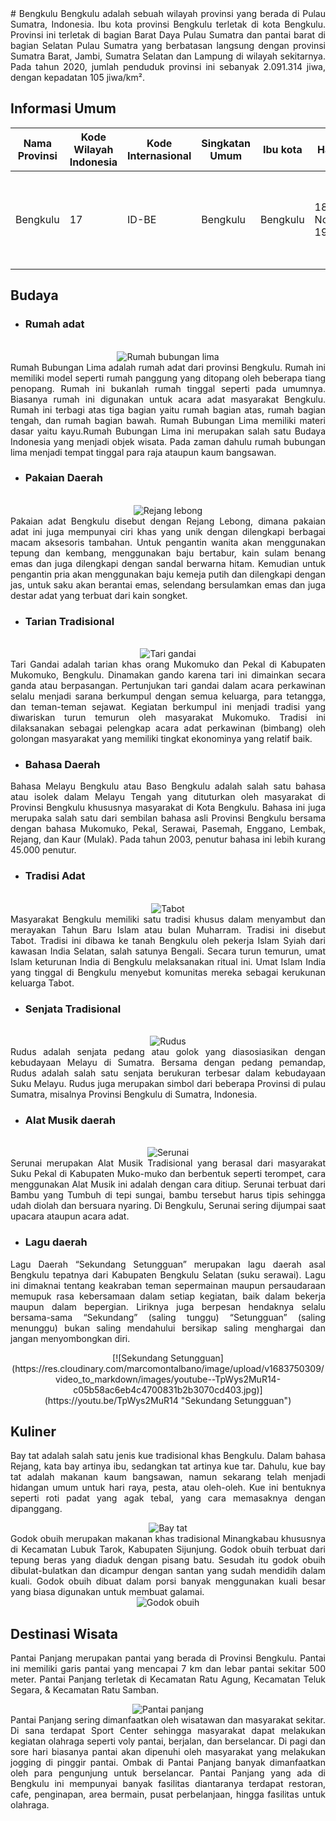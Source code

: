 <div align="justify">
   # Bengkulu
   Bengkulu adalah sebuah wilayah provinsi yang berada di Pulau Sumatra, Indonesia. Ibu kota provinsi Bengkulu terletak di kota Bengkulu. Provinsi ini terletak di bagian Barat Daya Pulau Sumatra dan pantai barat di bagian Selatan Pulau Sumatra yang berbatasan langsung dengan provinsi Sumatra Barat, Jambi, Sumatra Selatan dan Lampung di wilayah sekitarnya. Pada tahun 2020, jumlah penduduk provinsi ini sebanyak 2.091.314 jiwa, dengan kepadatan 105 jiwa/km².

   ## Informasi Umum
   | Nama Provinsi | Kode Wilayah Indonesia | Kode Internasional | Singkatan Umum | Ibu kota | Hari Jadi        | Lambang                                                                                                                                           |
   |---------------|------------------------|--------------------|----------------|----------|------------------|---------------------------------------------------------------------------------------------------------------------------------------------------|
   | Bengkulu      | 17                     | ID-BE              | Bengkulu       | Bengkulu | 18 November 1968 | <div align="center"><img alt="Lambang bengkulu" width="150" src="https://upload.wikimedia.org/wikipedia/commons/5/54/Coat_of_arms_of_Bengkulu.svg"/></div> |

   ## Budaya

   - ### Rumah adat
   <br/>
   <div align="center"><img alt="Rumah bubungan lima" src="https://img.iproperty.com.my/angel-legacy/1110x624-crop/static/2021/08/Mengenal-Rumah-Adat-Bengkulu-Bubungan-Lima-dan-Filosofinya.png"/></div>
   Rumah Bubungan Lima adalah rumah adat dari provinsi Bengkulu. Rumah ini memiliki model seperti rumah panggung yang ditopang oleh beberapa tiang penopang. Rumah ini bukanlah rumah tinggal seperti pada umumnya. Biasanya rumah ini digunakan untuk acara adat masyarakat Bengkulu. Rumah ini terbagi atas tiga bagian yaitu rumah bagian atas, rumah bagian tengah, dan rumah bagian bawah. Rumah Bubungan Lima memiliki materi dasar yaitu kayu.Rumah Bubungan Lima ini merupakan salah satu Budaya Indonesia yang menjadi objek wisata. Pada zaman dahulu rumah bubungan lima menjadi tempat tinggal para raja ataupun kaum bangsawan.
   
   - ### Pakaian Daerah
   <br/>
   <div align="center"><img alt="Rejang lebong" src="https://i0.wp.com/www.romadecade.org/wp-content/uploads/2021/10/Gambar-Baju-Adat-Rejang-Lebong.jpg?w=739&ssl=1"/></div>
   Pakaian adat Bengkulu disebut dengan Rejang Lebong, dimana pakaian adat ini juga mempunyai ciri khas yang unik dengan dilengkapi berbagai macam aksesoris tambahan. Untuk pengantin wanita akan menggunakan tepung dan kembang, menggunakan baju bertabur, kain sulam benang emas dan juga dilengkapi dengan sandal berwarna hitam. Kemudian untuk pengantin pria akan menggunakan baju kemeja putih dan dilengkapi dengan jas, untuk saku akan berantai emas, selendang bersulamkan emas dan juga destar adat yang terbuat dari kain songket.
   
   - ### Tarian Tradisional
   <br/>
   <div align="center"><img alt="Tari gandai" src="https://upload.wikimedia.org/wikipedia/commons/a/ab/Tarian_Gandai_Asli_Mukomuko.jpg"/></div>
   Tari Gandai adalah tarian khas orang Mukomuko dan Pekal di Kabupaten Mukomuko, Bengkulu. Dinamakan gando karena tari ini dimainkan secara ganda atau berpasangan. Pertunjukan tari gandai dalam acara perkawinan selalu menjadi sarana berkumpul dengan semua keluarga, para tetangga, dan teman-teman sejawat. Kegiatan berkumpul ini menjadi tradisi yang diwariskan turun temurun oleh masyarakat Mukomuko. Tradisi ini dilaksanakan sebagai pelengkap acara adat perkawinan (bimbang) oleh golongan masyarakat yang memiliki tingkat ekonominya yang relatif baik.

   - ### Bahasa Daerah
   Bahasa Melayu Bengkulu atau Baso Bengkulu adalah salah satu bahasa atau isolek dalam Melayu Tengah yang dituturkan oleh masyarakat di Provinsi Bengkulu khususnya masyarakat di Kota Bengkulu. Bahasa ini juga merupaka salah satu dari sembilan bahasa asli Provinsi Bengkulu bersama dengan bahasa Mukomuko, Pekal, Serawai, Pasemah, Enggano, Lembak, Rejang, dan Kaur (Mulak). Pada tahun 2003, penutur bahasa ini lebih kurang 45.000 penutur.
   
   - ### Tradisi Adat
   <br/>
   <div align="center"><img alt="Tabot" src="https://radarselatan.disway.id/upload/853603574e59a8110edaf188aa2de5c0.JPG"/></div>
   Masyarakat Bengkulu memiliki satu tradisi khusus dalam menyambut dan merayakan Tahun Baru Islam atau bulan Muharram. Tradisi ini disebut Tabot. Tradisi ini dibawa ke tanah Bengkulu oleh pekerja Islam Syiah dari kawasan India Selatan, salah satunya Bengali. Secara turun temurun, umat Islam keturunan India di Bengkulu melaksanakan ritual ini. Umat Islam India yang tinggal di Bengkulu menyebut komunitas mereka sebagai kerukunan keluarga Tabot.
   
   - ### Senjata Tradisional
   <br/>
   <div align="center"><img alt="Rudus" src="https://upload.wikimedia.org/wikipedia/commons/9/95/Sword_%28Rudus%29_and_Scabbard_MET_DP701267.jpg"/></div>
   Rudus adalah senjata pedang atau golok yang diasosiasikan dengan kebudayaan Melayu di Sumatra. Bersama dengan pedang pemandap, Rudus adalah salah satu senjata berukuran terbesar dalam kebudayaan Suku Melayu. Rudus juga merupakan simbol dari beberapa Provinsi di pulau Sumatra, misalnya Provinsi Bengkulu di Sumatra, Indonesia.
   
   - ### Alat Musik daerah
   <br/>
   <div align="center"><img alt="Serunai" src="https://cdn2.tstatic.net/tribunnewswiki/foto/bank/images/serunai.jpg"/></div>
   Serunai merupakan Alat Musik Tradisional yang berasal dari masyarakat Suku Pekal di Kabupaten Muko-muko dan berbentuk seperti terompet, cara menggunakan Alat Musik ini adalah dengan cara ditiup. Serunai terbuat dari Bambu yang Tumbuh di tepi sungai, bambu tersebut harus tipis sehingga udah diolah dan bersuara nyaring. Di Bengkulu, Serunai sering dijumpai saat upacara ataupun acara adat.
   
   - ### Lagu daerah
   Lagu Daerah “Sekundang Setungguan” merupakan lagu daerah asal Bengkulu tepatnya dari Kabupaten Bengkulu Selatan (suku serawai). Lagu ini dimaknai tentang keakraban teman sepermainan maupun persaudaraan memupuk rasa kebersamaan dalam setiap kegiatan, baik dalam bekerja maupun dalam bepergian. Liriknya juga berpesan hendaknya selalu bersama-sama “Sekundang” (saling tunggu) “Setungguan” (saling menunggu) bukan saling mendahului bersikap saling menghargai dan jangan menyombongkan diri.
   <br/>
   <div align="center">[![Sekundang Setungguan](https://res.cloudinary.com/marcomontalbano/image/upload/v1683750309/video_to_markdown/images/youtube--TpWys2MuR14-c05b58ac6eb4c4700831b2b3070cd403.jpg)](https://youtu.be/TpWys2MuR14 "Sekundang Setungguan")</div>
   
   ## Kuliner
   Bay tat adalah salah satu jenis kue tradisional khas Bengkulu. Dalam bahasa Rejang, kata bay artinya ibu, sedangkan tat artinya kue tar. Dahulu, kue bay tat adalah makanan kaum bangsawan, namun sekarang telah menjadi hidangan umum untuk hari raya, pesta, atau oleh-oleh. Kue ini bentuknya seperti roti padat yang agak tebal, yang cara memasaknya dengan dipanggang.
   <br/>
   <div align="center"><img alt="Bay tat" src="https://upload.wikimedia.org/wikipedia/commons/7/7f/Kue_Bay_Tat_Bengkulu_IMG_20220529_205049_395.jpg"/></div>
   Godok obuih merupakan makanan khas tradisional Minangkabau khususnya di Kecamatan Lubuk Tarok, Kabupaten Sijunjung. Godok obuih terbuat dari tepung beras yang diaduk dengan pisang batu. Sesudah itu godok obuih dibulat-bulatkan dan dicampur dengan santan yang sudah mendidih dalam kuali. Godok obuih dibuat dalam porsi banyak menggunakan kuali besar yang biasa digunakan untuk membuat galamai.
   <br/>
   <div align="center"><img alt="Godok obuih" src="https://upload.wikimedia.org/wikipedia/commons/4/4d/Godok_Obuih.jpg"/></div>

   ## Destinasi Wisata
   Pantai Panjang merupakan pantai yang berada di Provinsi Bengkulu. Pantai ini memiliki garis pantai yang mencapai 7 km dan lebar pantai sekitar 500 meter. Pantai Panjang terletak di Kecamatan Ratu Agung, Kecamatan Teluk Segara, & Kecamatan Ratu Samban.
   <br/>
   <div align="center"><img alt="Pantai panjang" src="https://upload.wikimedia.org/wikipedia/id/2/2b/Pantaipanjang_afifah.jpg"/></div>
   Pantai Panjang sering dimanfaatkan oleh wisatawan dan masyarakat sekitar. Di sana terdapat Sport Center sehingga masyarakat dapat melakukan kegiatan olahraga seperti voly pantai, berjalan, dan berselancar. Di pagi dan sore hari biasanya pantai akan dipenuhi oleh masyarakat yang melakukan jogging di pinggir pantai. Ombak di Pantai Panjang banyak dimanfaatkan oleh para pengunjung untuk berselancar. Pantai Panjang yang ada di Bengkulu ini mempunyai banyak fasilitas diantaranya terdapat restoran, cafe, penginapan, area bermain, pusat perbelanjaan, hingga fasilitas untuk olahraga.
</div>